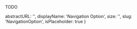 TODO

  abstractURL: '',
  displayName: 'Navigation Option',
  size: '',
  slug: 'NavigationOption',
  isPlaceholder: true
}
